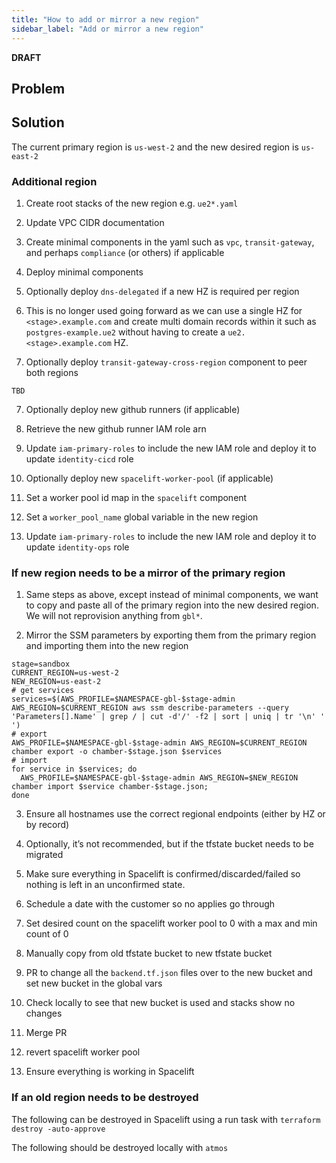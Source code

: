 ```yaml
---
title: "How to add or mirror a new region"
sidebar_label: "Add or mirror a new region"
---
```


**DRAFT**

## Problem

## Solution

The current primary region is `us-west-2` and the new desired region is `us-east-2`

### Additional region

1. Create root stacks of the new region e.g. `ue2*.yaml`

2. Update VPC CIDR documentation

3. Create minimal components in the yaml such as `vpc`, `transit-gateway`, and perhaps `compliance` (or others) if
   applicable

4. Deploy minimal components

5. Optionally deploy `dns-delegated` if a new HZ is required per region

6. This is no longer used going forward as we can use a single HZ for `<stage>.example.com` and create multi domain
   records within it such as `postgres-example.ue2` without having to create a `ue2.<stage>.example.com` HZ.

7. Optionally deploy `transit-gateway-cross-region` component to peer both regions

```
TBD
```

7. Optionally deploy new github runners (if applicable)

1. Retrieve the new github runner IAM role arn

1. Update `iam-primary-roles` to include the new IAM role and deploy it to update `identity-cicd` role

1. Optionally deploy new `spacelift-worker-pool` (if applicable)

1. Set a worker pool id map in the `spacelift` component

1. Set a `worker_pool_name` global variable in the new region

1. Update `iam-primary-roles` to include the new IAM role and deploy it to update `identity-ops` role

### If new region needs to be a mirror of the primary region

1. Same steps as above, except instead of minimal components, we want to copy and paste all of the primary region into
   the new desired region. We will not reprovision anything from `gbl*`.

2. Mirror the SSM parameters by exporting them from the primary region and importing them into the new region

```
stage=sandbox
CURRENT_REGION=us-west-2
NEW_REGION=us-east-2
# get services
services=$(AWS_PROFILE=$NAMESPACE-gbl-$stage-admin AWS_REGION=$CURRENT_REGION aws ssm describe-parameters --query 'Parameters[].Name' | grep / | cut -d'/' -f2 | sort | uniq | tr '\n' ' ')
# export
AWS_PROFILE=$NAMESPACE-gbl-$stage-admin AWS_REGION=$CURRENT_REGION chamber export -o chamber-$stage.json $services
# import
for service in $services; do
  AWS_PROFILE=$NAMESPACE-gbl-$stage-admin AWS_REGION=$NEW_REGION chamber import $service chamber-$stage.json;
done
```

3. Ensure all hostnames use the correct regional endpoints (either by HZ or by record)

4. Optionally, it’s not recommended, but if the tfstate bucket needs to be migrated

5. Make sure everything in Spacelift is confirmed/discarded/failed so nothing is left in an unconfirmed state.

6. Schedule a date with the customer so no applies go through

7. Set desired count on the spacelift worker pool to 0 with a max and min count of 0

8. Manually copy from old tfstate bucket to new tfstate bucket

9. PR to change all the `backend.tf.json` files over to the new bucket and set new bucket in the global vars

10. Check locally to see that new bucket is used and stacks show no changes

11. Merge PR

12. revert spacelift worker pool

13. Ensure everything is working in Spacelift

### If an old region needs to be destroyed

The following can be destroyed in Spacelift using a run task with `terraform destroy -auto-approve`

The following should be destroyed locally with `atmos`
